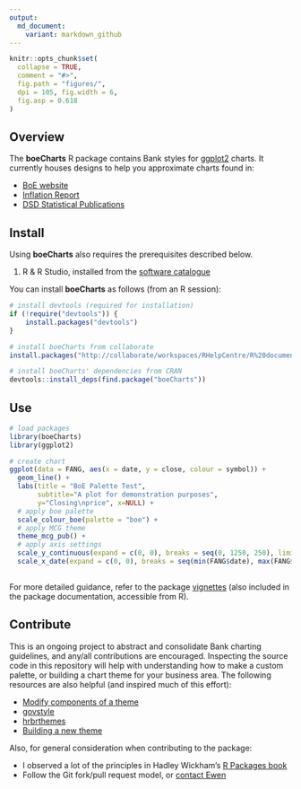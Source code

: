```yaml
---
output:
  md_document:
    variant: markdown_github
---
```


<!-- README.md is generated from README.Rmd. Please edit that file -->

```r
knitr::opts_chunk$set(
  collapse = TRUE,
  comment = "#>",
  fig.path = "figures/",
  dpi = 105, fig.width = 6,
  fig.asp = 0.618
)
```

## Overview

The **boeCharts** R package contains Bank styles for [ggplot2](https://github.com/hadley/ggplot2) charts. It currently houses designs to help you approximate charts found in:

- [BoE website](https://www.bankofengland.co.uk/statistics/visual-summaries/effective-interest-rates)
- [Inflation Report](https://www.bankofengland.co.uk/inflation-report/2018/august-2018/global-economic-and-financial-market-developments)
- [DSD Statistical Publications](https://www.bankofengland.co.uk/-/media/boe/files/statistics/money-and-credit/2018/february-2018.pdf?la=en&hash=D5A6531045C648B4169D5FD480723AE4CFBD75F9)


## Install

Using **boeCharts** also requires the prerequisites described below.

1) R & R Studio, installed from the [software catalogue](http://sccm-wl-mgt-01/CMApplicationCatalog)

You can install **boeCharts** as follows (from an R session):

```r
# install devtools (required for installation)
if (!require("devtools")) {
    install.packages("devtools")
}

# install boeCharts from collaborate
install.packages("http://collaborate/workspaces/RHelpCentre/R%20documents/Packages/boeCharts_1.0.0.zip", repos = NULL, type = "binary")

# install boeCharts' dependencies from CRAN
devtools::install_deps(find.package("boeCharts"))
```


## Use

```r
# load packages
library(boeCharts)
library(ggplot2)

# create chart
ggplot(data = FANG, aes(x = date, y = close, colour = symbol)) +
  geom_line() +
  labs(title = "BoE Palette Test",
       subtitle="A plot for demonstration purposes",
       y="Closing\nprice", x=NULL) +
  # apply boe palette
  scale_colour_boe(palette = "boe") +
  # apply MCG theme
  theme_mcg_pub() +
  # apply axis settings
  scale_y_continuous(expand = c(0, 0), breaks = seq(0, 1250, 250), limits = c(0, 1250), position = "right") +
  scale_x_date(expand = c(0, 0), breaks = seq(min(FANG$date), max(FANG$date), by = "3 months"), labels = boe_date_labels())
  
```

For more detailed guidance, refer to the package [vignettes](https://tfsapp-liv/tfs/UnmanagedCollection/Shared%20Analytical%20Code/_git/boeCharts?path=%2Fvignettes&version=GBmaster&_a=contents) (also included in the package documentation, accessible from R).


## Contribute

This is an ongoing project to abstract and consolidate Bank charting guidelines, and any/all contributions are encouraged. Inspecting the source code in this repository will help with understanding how to make a custom palette, or building a chart theme for your business area. The following resources are also helpful (and inspired much of this effort):

- [Modify components of a theme](https://ggplot2.tidyverse.org/reference/theme.html)
- [govstyle](https://github.com/ukgovdatascience/govstyle)
- [hrbrthemes](https://github.com/hrbrmstr/hrbrthemes)
- [Building a new theme](https://bookdown.org/rdpeng/RProgDA/building-a-new-theme.html)

Also, for general consideration when contributing to the package:

- I observed a lot of the principles in Hadley Wickham's [R Packages book](http://r-pkgs.had.co.nz/)
- Follow the Git fork/pull request model, or [contact Ewen](mailto:ewen.henderson@bankofengland.co.uk)
